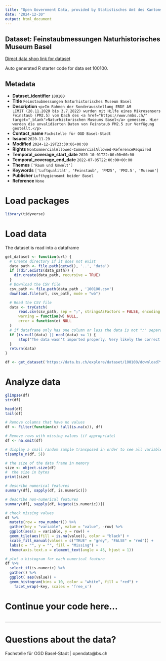```yaml
---
title: "Open Government Data, provided by Statistisches Amt des Kantons Basel-Stadt - Fachstelle OGD"
date: "2024-12-30"
output: html_document
---
```


## Dataset: Feinstaubmessungen Naturhistorisches Museum Basel

[Direct data shop link for dataset](https://data.bs.ch/explore/dataset/100100)

Auto generated R starter code for data set 100100.

## Metadata

- **Dataset_identifier** `100100`
- **Title** `Feinstaubmessungen Naturhistorisches Museum Basel`
- **Description** `<p>Im Rahmen der Sonderausstellung ERDE AM LIMIT (20.11.2020 bis 3.7.2022) wurden mit Hilfe eines Mikrosensors Feinstaub (PM2.5) vom Dach des <a href="https://www.nmbs.ch/" target="_blank">Naturhistorischen Museums Basel</a> gemessen. Hier werden die unvalidierten Daten von Feinstaub PM2.5 zur Verfügung gestellt.</p>`
- **Contact_name** `Fachstelle für OGD Basel-Stadt`
- **Issued** `2020-11-20`
- **Modified** `2024-12-29T23:30:06+00:00`
- **Rights** `NonCommercialAllowed-CommercialAllowed-ReferenceRequired`
- **Temporal_coverage_start_date** `2020-10-01T22:00:00+00:00`
- **Temporal_coverage_end_date** `2022-07-05T22:00:00+00:00`
- **Themes** `['Raum und Umwelt']`
- **Keywords** `['Luftqualität', 'Feinstaub', 'PM25', 'PM2.5', 'Museum']`
- **Publisher** `Lufthygieneamt beider Basel`
- **Reference** `None`


# Load packages

```r

library(tidyverse)
```

# Load data

The dataset is read into a dataframe

```r
get_dataset <- function(url) {
  # Create directory if it does not exist
  data_path <- file.path(getwd(), '..', 'data')
  if (!dir.exists(data_path)) {
    dir.create(data_path, recursive = TRUE)
  }
  # Download the CSV file
  csv_path <- file.path(data_path , '100100.csv')
  download.file(url, csv_path, mode = "wb")

  # Read the CSV file
  data <- tryCatch(
      read.csv(csv_path, sep = ";", stringsAsFactors = FALSE, encoding = "UTF-8"),
      warning = function(w) NULL,
      error = function(e) NULL
  )
  # if dataframe only has one column or less the data is not ";" separated
  if (is.null(data) || ncol(data) <= 1) {
      stop("The data wasn't imported properly. Very likely the correct separator couldn't be found.\nPlease check the dataset manually and adjust the code.")
  }
  return(data)
}
```

```r

df <- get_dataset('https://data.bs.ch/explore/dataset/100100/download?format=csv&timezone=Europe%2FZurich')

```

# Analyze data

```r

glimpse(df)
str(df)

head(df)
tail(df)

```

```r
# Remove columns that have no values
df <- Filter(function(x) !all(is.na(x)), df)

# Remove rows with missing values (if appropriate)
df <- na.omit(df)
```

```r
# display a small random sample transposed in order to see all variables
t(sample_n(df, 5))
```

```r
# the size of the data frame in memory
size <- object.size(df)
#  the size in bytes
print(size)
```

```r
# describe numerical features
summary(df[, sapply(df, is.numeric)])
```

```r
# describe non-numerical features
summary(df[, sapply(df, Negate(is.numeric))])
```

```r
# check missing values
df %>%
  mutate(row = row_number()) %>%
  gather(key = "variable", value = "value", -row) %>%
  ggplot(aes(x = variable, y = row)) +
  geom_tile(aes(fill = is.na(value)), color = "black") +
  scale_fill_manual(values = c("TRUE" = "grey", "FALSE" = "red")) +
  labs(x = "", y = "", fill = "Missing") +
  theme(axis.text.x = element_text(angle = 45, hjust = 1))
```

```r
# plot a histogram for each numerical feature
df %>%
  select_if(is.numeric) %>%
  gather() %>%
  ggplot( aes(value)) +
  geom_histogram(bins = 10, color = "white", fill = "red") +
    facet_wrap(~key, scales = 'free_x')
```

# Continue your code here...

```r

```
------------------------------------------------------------------------

# Questions about the data?

Fachstelle für OGD Basel-Stadt | opendata@bs.ch
